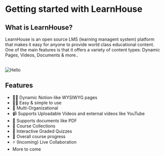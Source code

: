 # Getting started with LearnHouse

## What is LearnHouse?

LearnHouse is an open source LMS (learning managent system) platform that makes it easy for anyone to provide world class educational content. One of the main features is that it offers a variety of content types: Dynamic Pages, Videos, Documents & more..

<br/>
<img quality={100} src="/img/pages/features.png" alt="Hello"  />

## Features

- 📄✨ Dynamic Notion-like WYSIWYG pages
- 👨‍🎓 Easy & simple to use
- 👥 Multi-Organizational
- 📹 Supports Uploadable Videos and external videos like YouTube 
- 📄 Supports documents like PDF
- 🍱 Course Collections
- 🙋 Interactive Graded Quizzes 
- 👟 Overall course progress 
- ⚡ (Incoming) Live Collaboration 
- More to come

